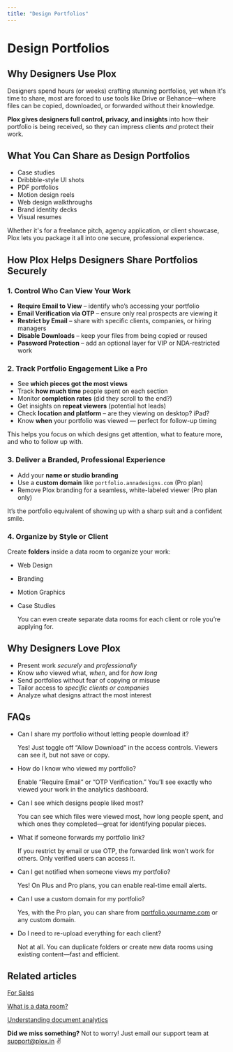 ```yaml
---
title: "Design Portfolios"
---
```


# Design Portfolios

## Why Designers Use Plox

Designers spend hours (or weeks) crafting stunning portfolios, yet when it's time to share, most are forced to use tools like Drive or Behance—where files can be copied, downloaded, or forwarded without their knowledge.

**Plox gives designers full control, privacy, and insights** into how their portfolio is being received, so they can impress clients _and_ protect their work.

## What You Can Share as Design Portfolios

- Case studies
- Dribbble-style UI shots
- PDF portfolios
- Motion design reels
- Web design walkthroughs
- Brand identity decks
- Visual resumes

Whether it's for a freelance pitch, agency application, or client showcase, Plox lets you package it all into one secure, professional experience.

## How Plox Helps Designers Share Portfolios Securely

### 1. **Control Who Can View Your Work**

- **Require Email to View** – identify who’s accessing your portfolio
- **Email Verification via OTP** – ensure only real prospects are viewing it
- **Restrict by Email** – share with specific clients, companies, or hiring managers
- **Disable Downloads** – keep your files from being copied or reused
- **Password Protection** – add an optional layer for VIP or NDA-restricted work

### 2. **Track Portfolio Engagement Like a Pro**

- See **which pieces got the most views**
- Track **how much time** people spent on each section
- Monitor **completion rates** (did they scroll to the end?)
- Get insights on **repeat viewers** (potential hot leads)
- Check **location and platform** – are they viewing on desktop? iPad?
- Know **when** your portfolio was viewed — perfect for follow-up timing

This helps you focus on which designs get attention, what to feature more, and who to follow up with.

### 3. **Deliver a Branded, Professional Experience**

- Add your **name or studio branding**
- Use a **custom domain** like `portfolio.annadesigns.com` (Pro plan)
- Remove Plox branding for a seamless, white-labeled viewer (Pro plan only)

It’s the portfolio equivalent of showing up with a sharp suit and a confident smile.

### 4. **Organize by Style or Client**

Create **folders** inside a data room to organize your work:

- Web Design
- Branding
- Motion Graphics
- Case Studies

  You can even create separate data rooms for each client or role you’re applying for.

## Why Designers Love Plox

- Present work _securely_ and _professionally_
- Know _who_ viewed what, _when_, and for _how long_
- Send portfolios without fear of copying or misuse
- Tailor access to _specific clients or companies_
- Analyze what designs attract the most interest

## FAQs

- Can I share my portfolio without letting people download it?

  Yes! Just toggle off “Allow Download” in the access controls. Viewers can see it, but not save or copy.
- How do I know who viewed my portfolio?

  Enable “Require Email” or “OTP Verification.” You’ll see exactly who viewed your work in the analytics dashboard.
- Can I see which designs people liked most?

  You can see which files were viewed most, how long people spent, and which ones they completed—great for identifying popular pieces.
- What if someone forwards my portfolio link?

  If you restrict by email or use OTP, the forwarded link won’t work for others. Only verified users can access it.
- Can I get notified when someone views my portfolio?

  Yes! On Plus and Pro plans, you can enable real-time email alerts.
- Can I use a custom domain for my portfolio?

  Yes, with the Pro plan, you can share from [portfolio.yourname.com](http://portfolio.yourname.com/) or any custom domain.
- Do I need to re-upload everything for each client?

  Not at all. You can duplicate folders or create new data rooms using existing content—fast and efficient.

## Related articles

[For Sales](https://help.plox.in/use-cases/for-sales)

[What is a data room?](https://help.plox.in/data-rooms/what-is-a-data-room)

[Understanding document analytics](https://help.plox.in/analytics/understanding-document-analytics)

**Did we miss something?** Not to worry! Just email our support team at [support@plox.in](mailto:support@plox.in) ✌️